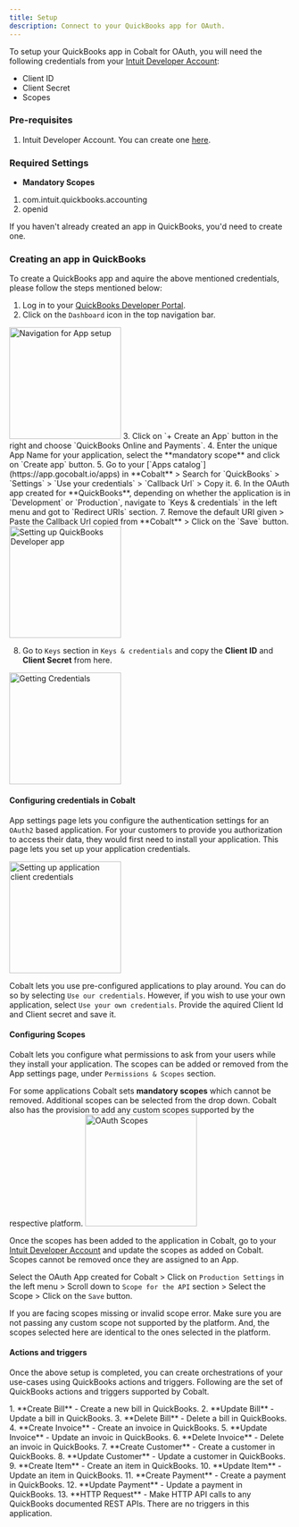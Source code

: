 ```yaml
---
title: Setup
description: Connect to your QuickBooks app for OAuth.
---
```

To setup your QuickBooks app in Cobalt for OAuth, you will need the following credentials from your [Intuit Developer Account](https://developer.intuit.com/app/developer/homepage):
- Client ID
- Client Secret
- Scopes

### Pre-requisites

1. Intuit Developer Account. You can create one [here](https://developer.intuit.com/app/developer/homepage).

### Required Settings

* **Mandatory Scopes** 
1. com.intuit.quickbooks.accounting
2. openid

<Info>If you haven't already created an app in QuickBooks, you'd need to create one.</Info>

### Creating an app in QuickBooks

To create a QuickBooks app and aquire the above mentioned credentials, please follow the steps mentioned below:

1. Log in to your [QuickBooks Developer Portal](https://developer.intuit.com/app/developer/homepage).
2. Click on the `Dashboard` icon in the top navigation bar.
<img height="200" src="/images/Quickbooks/quickbooks_navigation.png" alt="Navigation for App setup"/>
3. Click on `+ Create an App` button in the right and choose `QuickBooks Online and Payments`.
4. Enter the unique App Name for your application, select the **mandatory scope** and click on `Create app` button.
5. Go to your [`Apps catalog`](https://app.gocobalt.io/apps) in **Cobalt** > Search for `QuickBooks` > `Settings` > `Use your credentials` > `Callback Url` > Copy it.
6. In the OAuth app created for **QuickBooks**, depending on whether the application is in `Development` or `Production`, navigate to `Keys & credentials` in the left menu and got to `Redirect URIs` section.
7. Remove the default URI given > Paste the Callback Url copied from **Cobalt** > Click on the `Save` button.
<img height="200" src="/images/Quickbooks/quickbooks_config.png" alt="Setting up QuickBooks Developer app"/>

8. Go to `Keys` section in `Keys & credentials` and copy the **Client ID** and **Client Secret** from here.
<img height="200" src="/images/Quickbooks/quickbooks_credentials.png" alt="Getting Credentials"/>

#### Configuring credentials in Cobalt
App settings page lets you configure the authentication settings for an `OAuth2` based application. For your customers to provide you authorization to access their data,
they would first need to install your application. This page lets you set up your application credentials.

<img height="200" src="/images/Quickbooks/quickbooks_cobalt.png" alt="Setting up application client credentials"/>

Cobalt lets you use pre-configured applications to play around. You can do so by selecting `Use our credentials`. However, if you wish to use your own application,
select `Use your own credentials`. Provide the aquired Client Id and Client secret and save it.

#### Configuring Scopes
Cobalt lets you configure what permissions to ask from your users while they install your application. The scopes can be added or removed from the App settings page, under `Permissions & Scopes`
section. 

For some applications Cobalt sets **mandatory scopes** which cannot be removed. Additional scopes can be selected from the drop down. Cobalt also has the provision to add any 
custom scopes supported by the respective platform.
<img height="200" src="/images/Quickbooks/quickbooks_scopes.png" alt="OAuth Scopes"/>

Once the scopes has been added to the application in Cobalt, go to your [Intuit Developer Account](https://developer.intuit.com/app/developer/homepage) and update the scopes as added on Cobalt.
<Info>
Scopes cannot be removed once they are assigned to an App.
</Info>

Select the OAuth App created for Cobalt > Click on `Production Settings` in the left menu > Scroll down to `Scope for the API` section > Select the Scope > Click on the `Save` button. 

<Warning>
If you are facing scopes missing or invalid scope error. Make sure you are not passing any custom scope not supported by the platform. And, the scopes selected here are
identical to the ones selected in the platform.
</Warning>

#### Actions and triggers
Once the above setup is completed, you can create orchestrations of your use-cases using QuickBooks actions and triggers. Following are the set of QuickBooks actions and triggers
supported by Cobalt.

<Tabs>
  <Tab title="Actions">
  <AccordionGroup>
  <Accordion title="Bill">
     1. **Create Bill** - Create a new bill in QuickBooks.
     2. **Update Bill** - Update a bill in QuickBooks.
     3. **Delete Bill** - Delete a bill in QuickBooks.
    </Accordion>
    <Accordion title="Invoice">
     4. **Create Invoice** - Create an invoice in QuickBooks.
     5. **Update Invoice** - Update an invoic in QuickBooks.
     6. **Delete Invoice** - Delete an invoic in QuickBooks.
     </Accordion>
    <Accordion title="Customer">
     7. **Create Customer** - Create a customer in QuickBooks.
     8. **Update Customer** - Update a customer in QuickBooks.
     </Accordion>
    <Accordion title="Item">
     9. **Create Item** - Create an item in QuickBooks.
     10. **Update Item** - Update an item in QuickBooks.
      </Accordion>
    <Accordion title="Payment">
     11. **Create Payment** - Create a payment in QuickBooks.
     12. **Update Payment** - Update a payment in QuickBooks.
     </Accordion>
     <Accordion title="Others">
     13. **HTTP Request** - Make HTTP API calls to any QuickBooks documented REST APIs.
      </Accordion>
</AccordionGroup>
</Tab>

  <Tab title="Triggers">
        There are no triggers in this application.
  </Tab>
</Tabs>